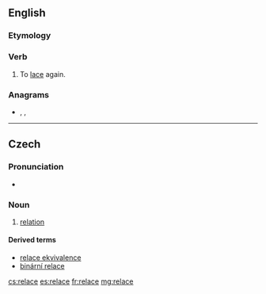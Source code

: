 ==English==

===Etymology===
{{prefix|re|lace|lang=en}}

===Verb===
{{en-verb|relac}}

# {{label|en|transitive}} To [[lace]] again.

===Anagrams===
* {{l|en|cereal}}, {{l|en|claree}}, {{l|en|cleare}}

----

==Czech==

===Pronunciation===
* {{audio|Cs-relace.ogg|Audio|lang=cs}}

===Noun===
{{cs-noun|g=f}}

# {{label|cs|set theory}} [[relation]]

====Derived terms====
* [[relace ekvivalence]] {{g|f}}
* [[binární relace]] {{g|f}}

[[cs:relace]]
[[es:relace]]
[[fr:relace]]
[[mg:relace]]